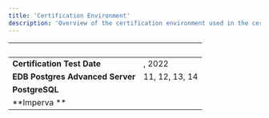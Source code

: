 ```yaml
---
title: 'Certification Environment'
description: 'Overview of the certification environment used in the certification of Imperva Data Security Fabric'
---
```


|  &nbsp;    | &nbsp; |
| ----------- | ----------- |
| **Certification Test Date**      |   , 2022    |
| **EDB Postgres Advanced Server**  |  11, 12, 13, 14    |
| **PostgreSQL**  |      |
| **Imperva **  |      |